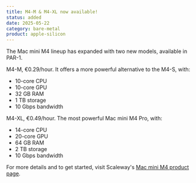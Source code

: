 ```yaml
---
title: M4-M & M4-XL now available!
status: added
date: 2025-05-22
category: bare-metal
product: apple-silicon
---
```


The Mac mini M4 lineup has expanded with two new models, available in PAR-1.

M4-M, €0.29/hour. It offers a more powerful alternative to the M4-S, with:
- 10-core CPU
- 10-core GPU
- 32 GB RAM
- 1 TB storage
- 10 Gbps bandwidth

M4-XL, €0.49/hour. The most powerful Mac mini M4 Pro, with:
- 14-core CPU
- 20-core GPU
- 64 GB RAM
- 2 TB storage
- 10 Gbps bandwidth

For more details and to get started, visit Scaleway's [Mac mini M4 product page](https://www.scaleway.com/en/mac-mini-m4/).

